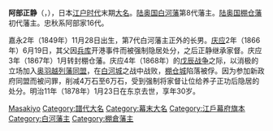 {{Infobox officeholder 
| name= 阿部正靜
| image= Abe Masakiyo.jpg
| caption=

| order=[[白河藩|白河藩]]藩主
| term_start=1866年
| term_end=1867年
| predecessor= [[阿部正外|阿部正外]]
| successor= 空缺{{small|（下一任：自己）}}

| term_start1=1868年
| term_end1=1868年
| predecessor1= 空缺{{small|（上一任：自己）}}
| successor1= {{small|廢藩}}

| order2=[[棚倉藩|棚倉藩]]藩主
| term_start2=1867年
| term_end2=1868年
| predecessor2= {{link-ja|松平康英|松平康英}}
| successor2= 空缺{{small|（下一任：自己）}}

| term_start3=1868年
| term_end3=1868年
| predecessor3= 空缺{{small|（上一任：自己）}}
| successor3= [[阿部正功|阿部正功]]

| birth_date={{birth date|1850|1|11}}<br>（[[嘉永_(日本)|嘉永]]2年11月28日）
| birth_place= 
| death_date={{death date and age|1878|1|23|1850|1|11}}<br>（[[明治|明治]]11年）
| death_place= 
| module  = {{日本武士|child=yes 
|時代= [[江户时代|江户时代]]末期（幕末）、[[明治时代|明治时代]]
|改名= 
|別名= 録太郎、长吉郎（幼名）
|諡号= 
|神号= 
|戒名= 大清院殿
|洗禮名= 
|墓所= 西福寺（[[东京都|东京都]][[台东区|台东区]]藏前）
|朝廷官位= 从五位下、从五位、美作守
|幕府= 
|主君= 
|藩= 陆奥白河藩主→陆奥棚仓藩主→陆奥白河藩主→陆奥棚仓藩主
|氏族= [[阿部氏_(德川谱代)|阿部氏]]
|父= [[阿部正外|阿部正外]]
|兄弟= 
|正室=[[须田津次郎|须田津次郎]]之女
|繼室=[[阿部正备|阿部正备]]之女
|子=喜久、信一郎
|养子=''[[阿部正功|阿部正功]]''
 }}
}}
'''阿部正静'''（{{jpn|j=阿部 正静|kana=あべ まさきよ|rm=Abe Masakiyo}}，{{bd|1850年|1月11日|1878年|1月23日|}}），日本[[江户时代|江户时代]]末期[[大名_(稱謂)|大名]]。[[陆奥国|陆奥国]][[白河藩|白河藩]]第8代藩主。[[陆奥国|陆奥国]][[棚仓藩|棚仓藩]]初代藩主。忠秋系阿部家16代。

嘉永2年（1849年）11月28日出生，第7代白河藩主正外的长男。[[庆应|庆应]]2年（1866年）6月19日，其父因[[兵库|兵库]]开港事件而被强制隐居处分，之后正静继承家督。庆应3年（1867年）1月转封棚仓藩。庆应4年（1868年）的[[戊辰战争|戊辰战争]]之际，以消极的立场加入[[奥羽越列藩同盟|奥羽越列藩同盟]]，在[[白河小峰城|白河城]]之战中战败，[[棚仓城|棚仓城]]陷落被俘。因为参加新政府同盟而被问罪，削减4万石至6万石，受到强制将家督让位给养子正功后隐居的处分。明治11年（1878年）1月23日在东京去世，享年30岁。

{{白河藩主|阿部氏|8代|1866年、1868年}}
{{棚倉藩主|阿部氏|初代|1866年 - 1868年、1668年}}

{{DEFAULTSORT:Abe Masakiyo}}
[[Category:阿部氏|Masakiyo]]
[[Category:譜代大名|Category:譜代大名]]
[[Category:幕末大名|Category:幕末大名]]
[[Category:江戶幕府旗本|Category:江戶幕府旗本]]
[[Category:白河藩主|Category:白河藩主]]
[[Category:棚倉藩主|Category:棚倉藩主]]